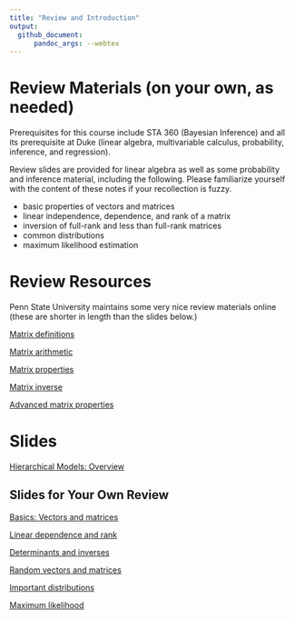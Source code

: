 ```yaml
---
title: "Review and Introduction"
output: 
  github_document:
      pandoc_args: --webtex
---
```





# Review Materials (on your own, as needed)

Prerequisites for this course include STA 360 (Bayesian Inference) and all its prerequisite at Duke (linear algebra, multivariable calculus, probability, inference, and regression).

Review slides are provided for linear algebra as well as some probability and inference material, including the following. Please familiarize yourself with the content of these notes if your recollection is fuzzy.

- basic properties of vectors and matrices
- linear independence, dependence, and rank of a matrix
- inversion of full-rank and less than full-rank matrices
- common distributions
- maximum likelihood estimation


# Review Resources

Penn State University maintains some very nice review materials online (these are shorter in length than the slides below.)


[Matrix definitions](https://onlinecourses.science.psu.edu/statprogram/reviews/matrix-algebra/definitions)

[Matrix arithmetic](https://onlinecourses.science.psu.edu/statprogram/reviews/matrix-algebra/arithmetic)

[Matrix properties](https://onlinecourses.science.psu.edu/statprogram/reviews/matrix-algebra/properties)

[Matrix inverse](https://onlinecourses.science.psu.edu/statprogram/reviews/matrix-algebra/inverse)

[Advanced matrix properties](https://onlinecourses.science.psu.edu/statprogram/reviews/matrix-algebra/advanced-properties)






# Slides

[Hierarchical Models: Overview](decks/intro_deck.html)

## Slides for Your Own Review 

[Basics: Vectors and matrices](decks/linalg_01_deck.html)

[Linear dependence and rank](decks/linalg_02_deck.html)

[Determinants and inverses](decks/linalg_03_deck.html)

[Random vectors and matrices](decks/linalg_04_deck.html)

[Important distributions](decks/linalg_05_deck.html)

[Maximum likelihood](decks/linalg_06_deck.html)




